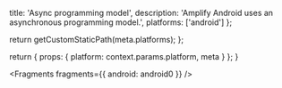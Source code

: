 
  title: 'Async programming model',
  description: 'Amplify Android uses an asynchronous programming model.',
  platforms: ['android']
};

  return getCustomStaticPath(meta.platforms);
};

  return {
    props: {
      platform: context.params.platform,
      meta
    }
  };
}


<Fragments fragments={{ android: android0 }} />
